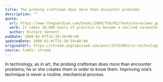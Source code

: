 ```yaml
---
title: The probing craftsman does more than encounter problems
description: ""
quote:
  url: https://www.theguardian.com/books/2008/feb/02/featuresreviews.guardianreview14
  work: It takes 10,000 hours of practice to become a skilled carpenter or musician - but what makes a true master?
  author: Richard Sennett
pubDate: 2008-02-07T14:30:34+00:00
updatedDate: 2008-02-07T14:30:34+00:00
originalUrl: https://stream.anglepoised.com/post/25753003/in-technology-as-in-art-the-probing-craftsman
source: tumblr stream
---
```


In technology, as in art, the probing craftsman does more than encounter problems; he or she creates them in order to know them. Improving one&rsquo;s technique is never a routine, mechanical process.

